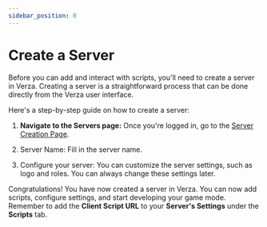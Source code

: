 ```yaml
---
sidebar_position: 0
---
```


# Create a Server

Before you can add and interact with scripts, you'll need to create a server in Verza. Creating a server is a straightforward process that can be done directly from the Verza user interface.

Here's a step-by-step guide on how to create a server:

1. **Navigate to the Servers page:** Once you're logged in, go to the [Server Creation Page](https://verza.io/servers/create).

2. Server Name: Fill in the server name.

3. Configure your server: You can customize the server settings, such as logo and roles. You can always change these settings later.

Congratulations! You have now created a server in Verza. You can now add scripts, configure settings, and start developing your game mode. Remember to add the **Client Script URL** to your **Server's Settings** under the **Scripts** tab.
